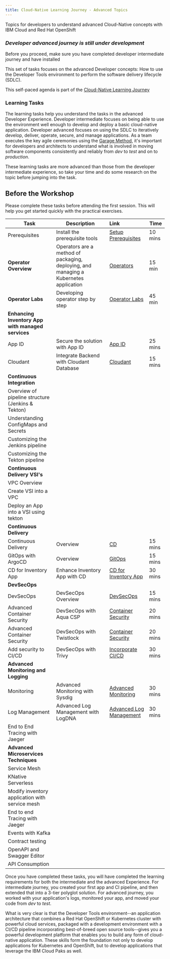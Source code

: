 ```yaml
---
title: Cloud-Native Learning Journey - Advanced Topics
---
```


<PageDescription>

Topics for developers to understand advanced Cloud-Native concepts with IBM Cloud and Red Hat OpenShift

</PageDescription>

### ***Developer advanced journey is still under development***

<InlineNotification>

Before you proceed, make sure you have completed developer intermediate journey and have installed **<Globals name="shortName" />**

</InlineNotification>

This set of tasks focuses on the advanced Developer concepts: How to use the Developer Tools environment to perform the software delivery lifecycle (SDLC).

This self-paced agenda is part of the [Cloud-Native Learning Journey](https://ibm-gsi-ecosystem.github.io/ibm-gsi-cloudnative-journey/)

### Learning Tasks

The learning tasks help you understand the tasks in the advanced Developer Experience. Developer intermediate focuses on being able to use the environment well enough to develop and deploy a basic cloud-native application. Developer advanced focuses on using the SDLC to iteratively develop, deliver, operate, secure, and manage applications. As a team executes the key agile ceremonies using the [Garage Method](https://www.ibm.com/garage/method/cloud/), it's important for developers and architects to understand what is involved in moving software components consistently and reliably from *dev* to *test* and on to *production*.

These learning tasks are more advanced than those from the developer intermediate experience, so take your time and do some research on the topic before jumping into the task.

## Before the Workshop

Please complete these tasks before attending the first session. This will help you get started quickly with the practical exercises.

| Task                            | Description         | Link        | Time    |
| --------------------------------| ------------------  |:----------- |---------|
| Prerequisites | Install the prerequisite tools  | [Setup Prerequisites](/getting-started/prereqs) | 10 mins |
| **Operator Overview** | Operators are a method of packaging, deploying, and managing a Kubernetes application |<a href="https://ibm-gsi-ecosystem.github.io/ibm-gsi-cloudnative-journey/developer-advanced/operator/" target="_newwindow">Operators</a> | 15 min |
| **Operator Labs** | Developing operator step by step |<a href="https://ibm-gsi-ecosystem.github.io/ibm-gsi-cloudnative-journey/developer-advanced/operator/lab" target="_newwindow">Operator Labs</a> | 45 min |
| **Enhancing Inventory App with managed services** | | | |
| App ID | Secure the solution with App ID  | <a href="https://ibm-gsi-ecosystem.github.io/ibm-gsi-cloudnative-journey/developer-advanced/inventory-appid" target="_newwindow">App ID</a> | 25 mins |
| Cloudant | Integrate Backend with Cloudant Database | <a href="https://ibm-gsi-ecosystem.github.io/ibm-gsi-cloudnative-journey/developer-advanced/inventory-cloudant" target="_newwindow">Cloudant</a> | 15 mins |
| **Continuous Integration** | | | |
| Overview of pipeline structure (Jenkins & Tekton) | | | |
| Understanding ConfigMaps and Secrets | | | |
| Customizing the Jenkins pipeline | | | |
| Customizing the Tekton pipeline | | | |
| **Continuous Delivery VSI's** | | | |
| VPC Overview | | | |
| Create VSI into a VPC | | | |
| Deploy an App into a VSI using tekton | | | |
| **Continuous Delivery** | | | |
| Continuous Delivery | Overview | <a href="https://ibm-gsi-ecosystem.github.io/ibm-gsi-cloudnative-journey/developer-foundation/continuous-delivery" target="_newwindow">CD</a> | 15 mins |
| GitOps with ArgoCD | Overview | <a href="https://ibm-gsi-ecosystem.github.io/ibm-gsi-cloudnative-journey/developer-advanced/gitops" target="_newwindow">GitOps</a> | 15 mins |
| CD for Inventory App | Enhance Inventory App with CD | <a href="https://ibm-gsi-ecosystem.github.io/ibm-gsi-cloudnative-journey/developer-advanced/inventory-cd" target="_newwindow">CD for Inventory App</a> | 30 mins |
| **DevSecOps** | | | |
| DevSecOps | DevSecOps Overview | <a href="https://ibm-gsi-ecosystem.github.io/ibm-gsi-cloudnative-journey/developer-advanced/devsecops" target="_newwindow">DevSecOps</a> | 15 mins |
| Advanced Container Security | DevSecOps with Aqua CSP | <a href="https://ibm-gsi-ecosystem.github.io/ibm-gsi-cloudnative-journey/developer-advanced/devsecops-aquasec-csp" target="_newwindow">Container Security</a> | 20 mins |
| Advanced Container Security | DevSecOps with Twistlock | <a href="https://ibm-gsi-ecosystem.github.io/ibm-gsi-cloudnative-journey/developer-advanced/devsecops-twistlock" target="_newwindow">Container Security</a> | 20 mins |
| Add security to CI/CD | DevSecOps with Trivy | <a href="https://ibm-gsi-ecosystem.github.io/ibm-gsi-cloudnative-journey/developer-advanced/devsecops-trivy" target="_newwindow">Incorporate CI/CD</a> | 30 mins |
| **Advanced Monitoring and Logging** | | | |
| Monitoring | Advanced Monitoring with Sysdig | <a href="https://ibm-gsi-ecosystem.github.io/ibm-gsi-cloudnative-journey/developer-advanced/monitoring" target="_newwindow">Advanced Monitoring</a> | 30 mins |
| Log Management | Advanced Log Management with LogDNA | <a href="https://ibm-gsi-ecosystem.github.io/ibm-gsi-cloudnative-journey/developer-advanced/log-management" target="_newwindow">Advanced Log Management</a> | 30 mins |
| End to End Tracing with Jaeger | | | |
| **Advanced Microservices Techniques** | | | |
| Service Mesh | | | |
| KNative Serverless | | | |
| Modify inventory application with service mesh | | | |
| End to end Tracing with Jaeger | | | |
| Events with Kafka | | | |
| Contract testing | | | |
| OpenAPI and Swagger Editor | | | |
| API Consumption | | | |

Once you have completed these tasks, you will have completed the learning requirements for both the intermediate and the advanced Experience. For intermediate journey, you created your first app and CI pipeline, and then extended that into a 3-tier polyglot solution. For advanced journey, you worked with your application's logs, monitored your app, and moved your code from *dev* to *test*.

What is very clear is that the Developer Tools environment--an application architecture that combines a Red Hat OpenShift or Kubernetes cluster with powerful cloud services, packaged with a development environment with a CI/CD pipeline incorporating best-of-breed open source tools--gives you a powerful development platform that enables you to build any form of cloud-native application. These skills form the foundation not only to develop applications for Kubernetes and OpenShift, but to develop applications that leverage the IBM Cloud Paks as well.

